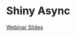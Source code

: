 # Shiny Async

[Webinar Slides](https://github.com/rstudio/webinars/blob/master/56-scaling-shiny-apps/Scaling%20Shiny%20apps%20with%20async%20programming.pdf)

